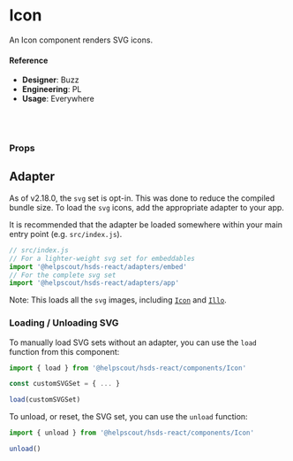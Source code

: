 
<Meta title="🧬 Components/Elements/Icon" component={Icon} />

# Icon

An Icon component renders SVG icons.

<Canvas>
  <Story name="default">
    <Icons />
  </Story>
</Canvas>

#### Reference

- **Designer**: Buzz
- **Engineering**: PL
- **Usage**: Everywhere

<br />
<br />

### Props

<ArgsTable of={Icon} />

## Adapter

As of v2.18.0, the `svg` set is opt-in. This was done to reduce the compiled bundle size. To load the `svg` icons, add the appropriate adapter to your app.

It is recommended that the adapter be loaded somewhere within your main entry point (e.g. `src/index.js`).

```js
// src/index.js
// For a lighter-weight svg set for embeddables
import '@helpscout/hsds-react/adapters/embed'
// For the complete svg set
import '@helpscout/hsds-react/adapters/app'
```

Note: This loads all the `svg` images, including [`Icon`](../../components/Icon) and [`Illo`](../../components/Illo).

### Loading / Unloading SVG

To manually load SVG sets without an adapter, you can use the `load` function from this component:

```js
import { load } from '@helpscout/hsds-react/components/Icon'

const customSVGSet = { ... }

load(customSVGSet)
```

To unload, or reset, the SVG set, you can use the `unload` function:

```js
import { unload } from '@helpscout/hsds-react/components/Icon'

unload()
```
